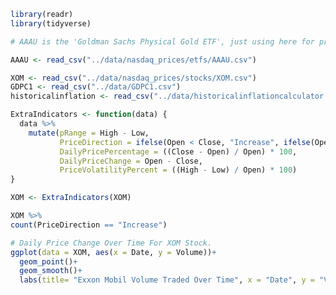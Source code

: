 
```r
library(readr)
library(tidyverse)
```


```r
# AAAU is the 'Goldman Sachs Physical Gold ETF', just using here for practice etc.

AAAU <- read_csv("../data/nasdaq_prices/etfs/AAAU.csv")

XOM <- read_csv("../data/nasdaq_prices/stocks/XOM.csv")
GDPC1 <- read_csv("../data/GDPC1.csv")
historicalinflation <- read_csv("../data/historicalinflationcalculator.csv")
```


```r
ExtraIndicators <- function(data) {
  data %>%
    mutate(pRange = High - Low,
           PriceDirection = ifelse(Open < Close, "Increase", ifelse(Open > Close, "Decrease", "No Change")),
           DailyPricePercentage = ((Close - Open) / Open) * 100,
           DailyPriceChange = Open - Close,
           PriceVolatilityPercent = ((High - Low) / Open) * 100)
}
```


```r
XOM <- ExtraIndicators(XOM)
```



```r
XOM %>% 
count(PriceDirection == "Increase")
```




```r
# Daily Price Change Over Time For XOM Stock. 
ggplot(data = XOM, aes(x = Date, y = Volume))+
  geom_point()+
  geom_smooth()+
  labs(title= "Exxon Mobil Volume Traded Over Time", x = "Date", y = "Volume")
```

